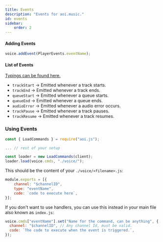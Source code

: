 ```yaml
---
title: Events
description: "Events for aoi.music."
id: events
sidebar:
    order: 2
---
```


#### Adding Events

```js
voice.addEvent(PlayerEvents.eventName);
```

#### List of Events

[Typings can be found here.](https://akaruidevelopment.github.io/aoi.music/interfaces/ManagerEvents.html)

- `trackStart` &rarr; Emitted whenever a track starts.
- `trackEnd` &rarr; Emitted whenever a track ends.
- `queueStart` &rarr; Emitted whenever a queue starts.
- `queueEnd` &rarr; Emitted whenever a queue ends.
- `audioError` &rarr; Emitted whenever a audio error occurs.
- `trackPause` &rarr; Emitted whenever a track pauses.
- `trackResume` &rarr; Emitted whenever a track resumes.

### Using Events

```js
const { LoadCommands } = require("aoi.js");

... // rest of your setup

const loader = new LoadCommands(client);
loader.load(voice.cmds, "./voice/");
```

This should be the content of your `./voice/<filename>.js`:

```js
module.exports = [{
    channel: "$channelID",
    type: "eventName",
    code: `code to execute here`,
}];
```

If you don't want to use handlers, you can use this instead in your main file also known as `index.js`:

```js
voice.cmds["eventName"].set("Name for the command, can be anything", {
  channel: "$channelID", // Any channel Id, must be valid.
  code: `The code to execute when the event is triggered.`,
});
```